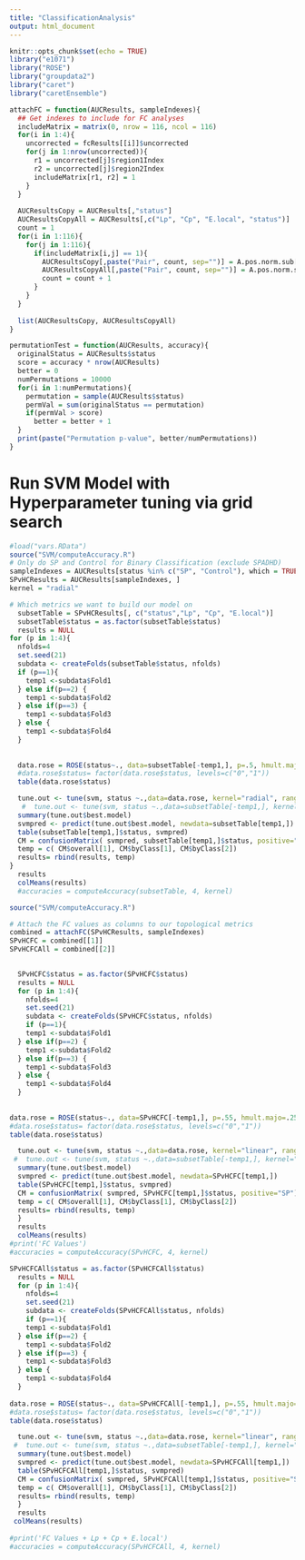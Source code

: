 ```yaml
---
title: "ClassificationAnalysis"
output: html_document
---
```


```r
knitr::opts_chunk$set(echo = TRUE)
library("e1071")
library("ROSE")
library("groupdata2")
library("caret")
library("caretEnsemble")
```

```r
attachFC = function(AUCResults, sampleIndexes){
  ## Get indexes to include for FC analyses
  includeMatrix = matrix(0, nrow = 116, ncol = 116)
  for(i in 1:4){
    uncorrected = fcResults[[i]]$uncorrected
    for(j in 1:nrow(uncorrected)){
      r1 = uncorrected[j]$region1Index
      r2 = uncorrected[j]$region2Index
      includeMatrix[r1, r2] = 1
    }
  }
  
  AUCResultsCopy = AUCResults[,"status"]
  AUCResultsCopyAll = AUCResults[,c("Lp", "Cp", "E.local", "status")]
  count = 1
  for(i in 1:116){
    for(j in 1:116){
      if(includeMatrix[i,j] == 1){
        AUCResultsCopy[,paste("Pair", count, sep="")] = A.pos.norm.sub[[1]][i,j,sampleIndexes]
        AUCResultsCopyAll[,paste("Pair", count, sep="")] = A.pos.norm.sub[[1]][i,j,sampleIndexes]
        count = count + 1
      }
    }
  }
  
  list(AUCResultsCopy, AUCResultsCopyAll)
}
```

```r
permutationTest = function(AUCResults, accuracy){
  originalStatus = AUCResults$status
  score = accuracy * nrow(AUCResults)
  better = 0
  numPermutations = 10000
  for(i in 1:numPermutations){
    permutation = sample(AUCResults$status)
    permVal = sum(originalStatus == permutation)
    if(permVal > score)
      better = better + 1
  }
  print(paste("Permutation p-value", better/numPermutations))
}
```

# Run SVM Model with Hyperparameter tuning via grid search

```r
#load("vars.RData")
source("SVM/computeAccuracy.R")
# Only do SP and Control for Binary Classification (exclude SPADHD)
sampleIndexes = AUCResults[status %in% c("SP", "Control"), which = TRUE]
SPvHCResults = AUCResults[sampleIndexes, ]
kernel = "radial"

# Which metrics we want to build our model on
  subsetTable = SPvHCResults[, c("status","Lp", "Cp", "E.local")]
  subsetTable$status = as.factor(subsetTable$status)
  results = NULL
for (p in 1:4){
  nfolds=4
  set.seed(21)
  subdata <- createFolds(subsetTable$status, nfolds)
  if (p==1){
    temp1 <-subdata$Fold1
  } else if(p==2) {
    temp1 <-subdata$Fold2
  } else if(p==3) {
    temp1 <-subdata$Fold3
  } else {
    temp1 <-subdata$Fold4
  }
 
        
  data.rose = ROSE(status~., data=subsetTable[-temp1,], p=.5, hmult.majo=.25, hmult.mino=.25, seed=321)$data
  #data.rose$status= factor(data.rose$status, levels=c("0","1"))
  table(data.rose$status)

  tune.out <- tune(svm, status ~.,data=data.rose, kernel="radial", ranges=list(cost=c(0.1, 1, 10, 100, 1000), gamma=c(0.5, 1,2,3,4)))
   #  tune.out <- tune(svm, status ~.,data=subsetTable[-temp1,], kernel="polynomial", ranges=list(cost=c(0.1, 1, 10, 100, 1000), degree=c(1,2,3,4,5), coef0=c(0.1, 0.5, 1,2 ,3, 4)))
  summary(tune.out$best.model) 
  svmpred <- predict(tune.out$best.model, newdata=subsetTable[temp1,])
  table(subsetTable[temp1,]$status, svmpred)
  CM = confusionMatrix( svmpred, subsetTable[temp1,]$status, positive="SP")
  temp = c( CM$overall[1], CM$byClass[1], CM$byClass[2])
  results= rbind(results, temp) 
}
  results
  colMeans(results)
  #accuracies = computeAccuracy(subsetTable, 4, kernel)

```


```r
source("SVM/computeAccuracy.R")

# Attach the FC values as columns to our topological metrics
combined = attachFC(SPvHCResults, sampleIndexes)
SPvHCFC = combined[[1]]
SPvHCFCAll = combined[[2]]

 
  SPvHCFC$status = as.factor(SPvHCFC$status)
  results = NULL
  for (p in 1:4){
    nfolds=4
    set.seed(21)
    subdata <- createFolds(SPvHCFC$status, nfolds)
    if (p==1){
    temp1 <-subdata$Fold1
  } else if(p==2) {
    temp1 <-subdata$Fold2
  } else if(p==3) {
    temp1 <-subdata$Fold3
  } else {
    temp1 <-subdata$Fold4
  }
 
    
data.rose = ROSE(status~., data=SPvHCFC[-temp1,], p=.55, hmult.majo=.25, hmult.mino=.25, seed=321)$data
#data.rose$status= factor(data.rose$status, levels=c("0","1"))
table(data.rose$status)

  tune.out <- tune(svm, status ~.,data=data.rose, kernel="linear", ranges=list(cost=c(0.1, 1, 10, 100, 1000)))
 #  tune.out <- tune(svm, status ~.,data=subsetTable[-temp1,], kernel="polynomial", ranges=list(cost=c(0.1, 1, 10, 100, 1000), degree=c(1,2,3,4,5), coef0=c(0.1, 0.5, 1,2 ,3, 4)))
  summary(tune.out$best.model) 
  svmpred <- predict(tune.out$best.model, newdata=SPvHCFC[temp1,])
  table(SPvHCFC[temp1,]$status, svmpred)
  CM = confusionMatrix( svmpred, SPvHCFC[temp1,]$status, positive="SP")
  temp = c( CM$overall[1], CM$byClass[1], CM$byClass[2])
  results= rbind(results, temp) 
  }
  results
  colMeans(results)
#print('FC Values')
#accuracies = computeAccuracy(SPvHCFC, 4, kernel)

SPvHCFCAll$status = as.factor(SPvHCFCAll$status)
  results = NULL
  for (p in 1:4){
    nfolds=4
    set.seed(21)
    subdata <- createFolds(SPvHCFCAll$status, nfolds)
    if (p==1){
    temp1 <-subdata$Fold1
  } else if(p==2) {
    temp1 <-subdata$Fold2
  } else if(p==3) {
    temp1 <-subdata$Fold3
  } else {
    temp1 <-subdata$Fold4
  }
  
data.rose = ROSE(status~., data=SPvHCFCAll[-temp1,], p=.55, hmult.majo=.25, hmult.mino=.25, seed=321)$data
#data.rose$status= factor(data.rose$status, levels=c("0","1"))
table(data.rose$status)

  tune.out <- tune(svm, status ~.,data=data.rose, kernel="linear", ranges=list(cost=c(0.1, 1, 10, 100, 1000)))
 #  tune.out <- tune(svm, status ~.,data=subsetTable[-temp1,], kernel="polynomial", ranges=list(cost=c(0.1, 1, 10, 100, 1000), degree=c(1,2,3,4,5), coef0=c(0.1, 0.5, 1,2 ,3, 4)))
  summary(tune.out$best.model) 
  svmpred <- predict(tune.out$best.model, newdata=SPvHCFCAll[temp1,])
  table(SPvHCFCAll[temp1,]$status, svmpred)
  CM = confusionMatrix( svmpred, SPvHCFCAll[temp1,]$status, positive="SP")
  temp = c( CM$overall[1], CM$byClass[1], CM$byClass[2])
  results= rbind(results, temp) 
  }
  results
 colMeans(results)
  
#print('FC Values + Lp + Cp + E.local')
#accuracies = computeAccuracy(SPvHCFCAll, 4, kernel)

```

